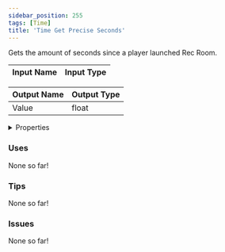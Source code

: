 ```yaml
---
sidebar_position: 255
tags: [Time]
title: 'Time Get Precise Seconds'
---
```


Gets the amount of seconds since a player launched Rec Room.




<EsbSvg />

| Input Name | Input Type |
|-----------|-----------|

| Output Name | Output Type |
|-----------|-----------|
| Value | float |


<details>
  <summary>Properties</summary>
  <div>
    <div>
    <table>
      <thead>
        <tr>
          <th>Is beta required?</th>
          <th>❌</th>
        </tr>
        <tr>
          <th>Is this chip a trolling risk?</th>
          <th>❌</th>
        </tr>
        <tr>
          <th>Is this chip a role assignment risk?</th>
          <th>❌</th>
        </tr>
        <tr>
          <th>Chip UUID</th>
          <th>8722445f-e552-4d4a-bced-8afa63bbf70b</th>
        </tr>
      </thead>
    </table>
    </div>
  </div>
</details>

### Uses

None so far!

### Tips

None so far!

### Issues

None so far!